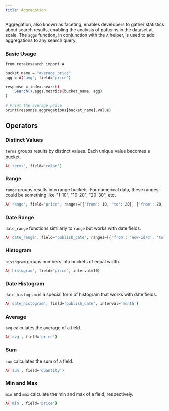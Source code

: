 ```yaml
---
title: Aggregation
---
```


Aggregation, also known as faceting, enables developers to gather statistics about search results,
enabling the analysis of patterns in the dataset at scale. The `aggs` function, in conjunction with
the `A` helper, is used to add aggregations to any search query.

### Basic Usage

```bash
from retakesearch import A

bucket_name = "average_price"
agg = A("avg", field="price")

response = index.search(
    Search().aggs.metrics(bucket_name, agg)
)

# Print the average price
print(response.aggregations[bucket_name].value)
```

## Operators

### Distinct Values

`terms` groups results by distinct values. Each unique value becomes a bucket.

```bash
A('terms', field='color')
```

### Range

`range` groups results into range buckets. For numerical data, these ranges could be something like
"1-10", "10-20", "20-30", etc.

```bash
A('range', field='price', ranges=[{'from': 10, 'to': 20}, {'from': 20, 'to': 30}])
```

### Date Range

`date_range` functions similarly to `range` but works with date fields.

```bash
A('date_range', field='publish_date', ranges=[{'from': 'now-1d/d', 'to': 'now/d'}, {'from': 'now-1M/M', 'to': 'now/M'}])
```

### Histogram

`histogram` groups numbers into buckets of equal width.

```bash
A('histogram', field='price', interval=10)
```

### Date Histogram

`date_histogram` is a special form of histogram that works with date fields.

```bash
A('date_histogram', field='publish_date', interval='month')
```

### Average

`avg` calculates the average of a field.

```bash
A('avg', field='price')
```

### Sum

`sum` calculates the sum of a field.

```bash
A('sum', field='quantity')
```

### Min and Max

`min` and `max` calculate the min and max of a field, respectively.

```bash
A('min', field='price')
```

